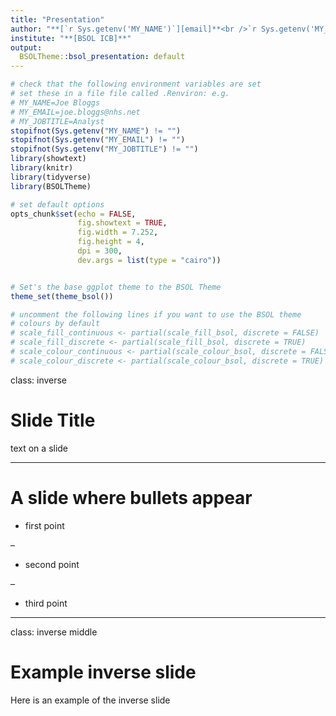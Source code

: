 ```yaml
---
title: "Presentation"
author: "**[`r Sys.getenv('MY_NAME')`][email]**<br />`r Sys.getenv('MY_JOBTITLE')`"
institute: "**[BSOL ICB]**"
output:
  BSOLTheme::bsol_presentation: default
---
```


```r
# check that the following environment variables are set
# set these in a file file called .Renviron: e.g.
# MY_NAME=Joe Bloggs
# MY_EMAIL=joe.bloggs@nhs.net
# MY_JOBTITLE=Analyst
stopifnot(Sys.getenv("MY_NAME") != "")
stopifnot(Sys.getenv("MY_EMAIL") != "")
stopifnot(Sys.getenv("MY_JOBTITLE") != "")
library(showtext)
library(knitr)
library(tidyverse)
library(BSOLTheme)

# set default options
opts_chunk$set(echo = FALSE,
               fig.showtext = TRUE,
               fig.width = 7.252,
               fig.height = 4,
               dpi = 300,
               dev.args = list(type = "cairo"))


# Set's the base ggplot theme to the BSOL Theme
theme_set(theme_bsol())

# uncomment the following lines if you want to use the BSOL theme
# colours by default
# scale_fill_continuous <- partial(scale_fill_bsol, discrete = FALSE)
# scale_fill_discrete <- partial(scale_fill_bsol, discrete = TRUE)
# scale_colour_continuous <- partial(scale_colour_bsol, discrete = FALSE)
# scale_colour_discrete <- partial(scale_colour_bsol, discrete = TRUE)
```

class: inverse

# Slide Title

text on a slide

---

# A slide where bullets appear

* first point

--

* second point

--

* third point

---
class: inverse middle

# Example inverse slide
Here is an example of the inverse slide
